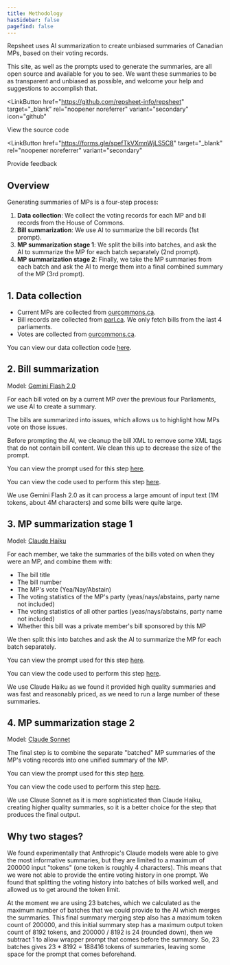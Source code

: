 ```yaml
---
title: Methodology
hasSidebar: false
pagefind: false
---
```



Repsheet uses AI summarization to create unbiased summaries of Canadian MPs, based on their voting records.

This site, as well as the prompts used to generate the summaries, are all open source and available for you to see. We want these summaries to be as transparent and unbiased as possible, and welcome your help and suggestions to accomplish that.

<LinkButton
  href="https://github.com/repsheet-info/repsheet"
  target="_blank"
  rel="noopener noreferrer"
  variant="secondary"
  icon="github"
>
  View the source code
</LinkButton>

<LinkButton
  href="https://forms.gle/spefTkVXmnWjLS5C8"
  target="_blank"
  rel="noopener noreferrer"
  variant="secondary"
>
  Provide feedback
</LinkButton>

## Overview

Generating summaries of MPs is a four-step process:

1. **Data collection**: We collect the voting records for each MP and bill records from the House of Commons.
2. **Bill summarization**: We use AI to summarize the bill records (1st prompt).
3. **MP summarization stage 1**: We split the bills into batches, and ask the AI to summarize the MP for each batch separately (2nd prompt). 
4. **MP summarization stage 2**: Finally, we take the MP summaries from each batch and ask the AI to merge them into a final combined summary of the MP (3rd prompt).

## 1. Data collection

- Current MPs are collected from <a href="https://www.ourcommons.ca/Members" target="_blank" rel="noopener noreferrer">ourcommons.ca</a>.
- Bill records are collected from <a href="https://www.parl.ca/legisinfo/en/bills" target="_blank" rel="noopener noreferrer">parl.ca</a>. We only fetch bills from the last 4 parliaments.
- Votes are collected from <a href="https://www.ourcommons.ca/Members/en/votes" target="_blank" rel="noopener noreferrer">ourcommons.ca</a>.

You can view our data collection code <a href="https://github.com/repsheet-info/repsheet/blob/main/repsheet_backend/fetch_data.py" target="_blank" rel="noopener noreferrer">here</a>.

## 2. Bill summarization

Model: <a href="https://cloud.google.com/vertex-ai/generative-ai/docs/models/gemini/2-0-flash" target="_blank"  rel="noopener noreferrer">Gemini Flash 2.0</a>

For each bill voted on by a current MP over the previous four Parliaments, we use AI to create a summary.

The bills are summarized into issues, which allows us to highlight how MPs vote on those issues.

Before prompting the AI, we cleanup the bill XML to remove some XML tags that do not contain bill content. We clean this up to decrease the size of the prompt.

You can view the prompt used for this step <a href="https://github.com/repsheet-info/repsheet/blob/main/prompts/summarize-bill/001.txt" target="_blank" rel="noopener noreferrer">here</a>.

You can view the code used to perform this step <a href="https://github.com/repsheet-info/repsheet/blob/main/repsheet_backend/summarize_bills.py" target="_blank" rel="noopener noreferrer">here</a>.

We use Gemini Flash 2.0 as it can process a large amount of input text (1M tokens, about 4M characters) and some bills were quite large.

## 3. MP summarization stage 1

Model: <a href="https://www.anthropic.com/claude/haiku" target="_blank"  rel="noopener noreferrer">Claude Haiku</a>

For each member, we take the summaries of the bills voted on when they were an MP, and combine them with:
* The bill title
* The bill number
* The MP's vote (Yea/Nay/Abstain)
* The voting statistics of the MP's party (yeas/nays/abstains, party name not included)
* The voting statistics of all other parties (yeas/nays/abstains, party name not included)
* Whether this bill was a private member's bill sponsored by this MP

We then split this into batches and ask the AI to summarize the MP for each batch separately.

You can view the prompt used for this step <a href="https://github.com/repsheet-info/repsheet/blob/main/prompts/summarize-member/001.txt" target="_blank" rel="noopener noreferrer">here</a>.

You can view the code used to perform this step <a href="https://github.com/repsheet-info/repsheet/blob/main/repsheet_backend/summarize_members.py" target="_blank" rel="noopener noreferrer">here</a>.

We use Claude Haiku as we found it provided high quality summaries and was fast and reasonably priced, as we need to run a large number of these summaries.


## 4. MP summarization stage 2

Model: <a href="https://www.anthropic.com/claude/sonnet" target="_blank"  rel="noopener noreferrer">Claude Sonnet</a>

The final step is to combine the separate "batched" MP summaries of the MP's voting records into one unified summary of the MP.

You can view the prompt used for this step <a href="https://github.com/repsheet-info/repsheet/blob/main/prompts/merge-summaries/001.txt" target="_blank" rel="noopener noreferrer">here</a>.

You can view the code used to perform this step <a href="https://github.com/repsheet-info/repsheet/blob/main/repsheet_backend/summarize_members.py" target="_blank" rel="noopener noreferrer">here</a>.

We use Clause Sonnet as it is more sophisticated than Claude Haiku, creating higher quality summaries, 
so it is a better choice for the step that produces the final output.


## Why two stages?

We found experimentally that Anthropic's Claude models were able to give the most informative summaries, but they are limited to a maximum of 200000 input "tokens" (one token is roughly 4 characters).
This means that we were not able to provide the entire voting history in one prompt. 
We found that splitting the voting history into batches of bills worked well, and allowed us to get around the token limit.

At the moment we are using 23 batches, which we calculated as the maximum number of batches that we could provide to the AI which merges the summaries.
This final summary merging step also has a maximum token count of 200000,
and this initial summary step has a maximum output token count of 8192 tokens, and 200000 / 8192 is 24 (rounded down), 
then we subtract 1 to allow wrapper prompt that comes before the summary.
So, 23 batches gives 23 * 8192 = 188416 tokens of summaries, leaving some space for the prompt that comes beforehand.


